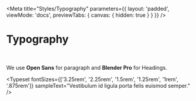 
<Meta
    title="Styles/Typography"
    parameters={{ 
        layout: 'padded', 
        viewMode: 'docs',
        previewTabs: { canvas: { hidden: true } }
    }}
/>

# Typography

<br/>

We use **Open Sans** for paragraph and **Blender Pro** for Headings.

<!-- TODO: Add a link to font assets on Zeroheight? -->

<Typeset fontSizes={['3.25rem', '2.25rem', '1.5rem', '1.25rem', '1rem', '.875rem']} sampleText="Vestibulum id ligula porta felis euismod semper." />
